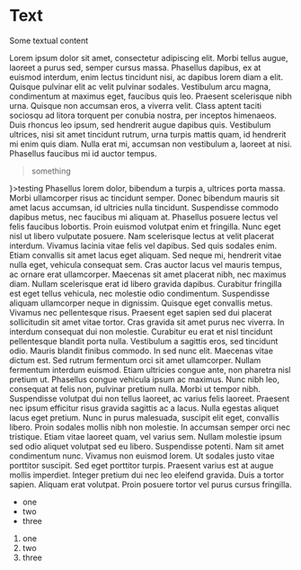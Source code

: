 
# Text

Some textual content

<div>
<Text>Lorem ipsum dolor sit amet, consectetur adipiscing elit. Morbi
tellus augue, <Link href="/thing">laoreet a purus</Link> sed, semper cursus massa. Phasellus
dapibus, ex at euismod interdum, enim lectus tincidunt nisi, ac
dapibus lorem diam a elit. Quisque pulvinar elit ac velit pulvinar
sodales. Vestibulum arcu magna, condimentum at maximus eget, faucibus
quis leo. Praesent scelerisque nibh urna. Quisque non accumsan eros, a
viverra velit. Class aptent taciti sociosqu ad litora torquent per
conubia nostra, per inceptos himenaeos. Duis rhoncus leo ipsum, sed
hendrerit augue dapibus quis. Vestibulum ultrices, nisi sit amet
tincidunt rutrum, urna turpis mattis quam, id hendrerit mi enim quis
diam. Nulla erat mi, accumsan non vestibulum a, laoreet at
nisi. Phasellus faucibus mi id auctor tempus.</Text>
<BlockQuote quoted citation={<div>something</div>}>testing</BlockQuote>
<Text>Phasellus lorem dolor, bibendum a turpis a, ultrices porta
massa. Morbi ullamcorper risus ac tincidunt semper. Donec bibendum
mauris sit amet lacus accumsan, id ultricies nulla
tincidunt. Suspendisse commodo dapibus metus, nec faucibus mi aliquam
at. Phasellus posuere lectus vel felis faucibus lobortis. Proin
euismod volutpat enim et fringilla. Nunc eget nisl ut libero vulputate
posuere. Nam scelerisque lectus at velit placerat interdum. Vivamus
lacinia vitae felis vel dapibus. Sed quis sodales enim. Etiam
convallis sit amet lacus eget aliquam. Sed neque mi, hendrerit vitae
nulla eget, vehicula consequat sem. Cras auctor lacus vel mauris
tempus, ac ornare erat ullamcorper.</Text> 
<Text>Maecenas sit amet placerat nibh, nec maximus diam. Nullam scelerisque
erat id libero gravida dapibus. Curabitur fringilla est eget tellus
vehicula, nec molestie odio condimentum. Suspendisse aliquam
ullamcorper neque in dignissim. Quisque eget convallis metus. Vivamus
nec pellentesque risus. Praesent eget sapien sed dui placerat
sollicitudin sit amet vitae tortor. Cras gravida sit amet purus nec
viverra. In interdum consequat dui non molestie. Curabitur eu erat et
nisl tincidunt pellentesque blandit porta nulla. Vestibulum a sagittis
eros, sed tincidunt odio.</Text>
<Text>Mauris blandit finibus commodo. In sed nunc elit. Maecenas vitae
dictum est. Sed rutrum fermentum orci sit amet ullamcorper. Nullam
fermentum interdum euismod. Etiam ultricies congue ante, non pharetra
nisl pretium ut. Phasellus congue vehicula ipsum ac maximus. Nunc nibh
leo, consequat at felis non, pulvinar pretium nulla. Morbi ut tempor
nibh. Suspendisse volutpat dui non tellus laoreet, ac varius felis
laoreet. Praesent nec ipsum efficitur risus gravida sagittis ac a
lacus. Nulla egestas aliquet lacus eget pretium. Nunc in purus
malesuada, suscipit elit eget, convallis libero. Proin sodales mollis
nibh non molestie. In accumsan semper orci nec tristique. Etiam vitae
laoreet quam, vel varius sem.</Text> 
<Text>Nullam molestie ipsum sed odio aliquet volutpat sed eu
libero. Suspendisse potenti. Nam sit amet condimentum nunc. Vivamus
non euismod lorem. Ut sodales justo vitae porttitor suscipit. Sed eget
porttitor turpis. Praesent varius est at augue mollis
imperdiet. Integer pretium dui nec leo eleifend gravida. Duis a tortor
sapien. Aliquam erat volutpat. Proin posuere tortor vel purus cursus
fringilla.</Text>
</div>

* one
* two
* three

1. one
2. two
3. three
